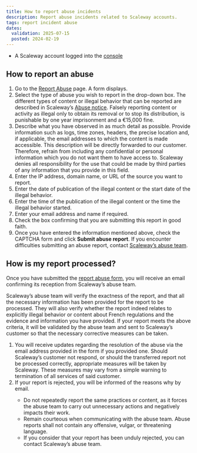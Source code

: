 ```yaml
---
title: How to report abuse incidents
description: Report abuse incidents related to Scaleway accounts.
tags: report incident abuse
dates:
  validation: 2025-07-15
  posted: 2024-02-19
---
```



<Requirements />

- A Scaleway account logged into the [console](https://console.scaleway.com)

## How to report an abuse

1. Go to the [Report Abuse](https://console.scaleway.com/support/abuses/create/) page. A form displays.
2. Select the type of abuse you wish to report in the drop-down box.
    <Message type="tip">
    The different types of content or illegal behavior that can be reported are described in Scaleway’s [Abuse notice](https://www.scaleway.com/en/abuse-notice/).
    </Message>
    <Message type="important">
    Falsely reporting content or activity as illegal only to obtain its removal or to stop its distribution, is punishable by one year imprisonment and a €15,000 fine.
    </Message>
3. Describe what you have observed in as much detail as possible. Provide information such as logs, time zones, headers, the precise location and, if applicable, the email addresses to which the content is made accessible.
    <Message type="important">
    This description will be directly forwarded to our customer. Therefore, refrain from including any confidential or personal information which you do not want them to have access to.
    Scaleway denies all responsibility for the use that could be made by third parties of any information that you provide in this field.
    </Message>
4. Enter the IP address, domain name, or URL of the source you want to report.
5. Enter the date of publication of the illegal content or the start date of the illegal behavior.
6. Enter the time of the publication of the illegal content or the time the illegal behavior started.
7. Enter your email address and name if required.
8. Check the box confirming that you are submitting this report in good faith.
9. Once you have entered the information mentioned above, check the CAPTCHA form and click **Submit abuse report**.
    <Message type="note">
    If you encounter difficulties submitting an abuse report, contact [Scaleway’s abuse team](https://www.scaleway.com/fr/contact-trust-et-safety/).
    </Message>

## How is my report processed?

Once you have submitted the [report abuse form](https://abuse.scaleway.com/), you will receive an email confirming its reception from Scaleway’s abuse team.

Scaleway’s abuse team will verify the exactness of the report, and that all the necessary information has been provided for the report to be processed. They will also verify whether the report indeed relates to explicitly illegal behavior or content about French regulations and the evidence and information you have provided. If your report meets the above criteria, it will be validated by the abuse team and sent to Scaleway’s customer so that the necessary corrective measures can be taken.

1. You will receive updates regarding the resolution of the abuse via the email address provided in the form if you provided one.
    <Message type="note">
    Should Scaleway’s customer not respond, or should the transferred report not be processed correctly, appropriate measures will be taken by Scaleway. These measures may vary from a simple warning to termination of all services of said customer.
    </Message>
2. If your report is rejected, you will be informed of the reasons why by email.
    <Message type="note">
      * Do not repeatedly report the same practices or content, as it forces the abuse team to carry out unnecessary actions and negatively impacts their work.
      * Remain courteous when communicating with the abuse team. Abuse reports shall not contain any offensive, vulgar, or threatening language.
      * If you consider that your report has been unduly rejected, you can contact Scaleway’s abuse team.
    </Message>
